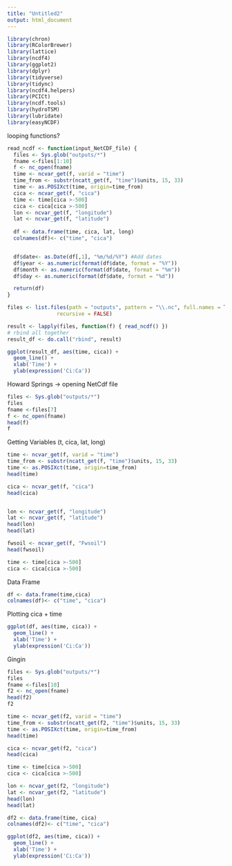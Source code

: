 ```yaml
---
title: "Untitled2"
output: html_document
---
```


```r
library(chron)
library(RColorBrewer)
library(lattice)
library(ncdf4)
library(ggplot2)
library(dplyr)
library(tidyverse)
library(tidync)
library(ncdf4.helpers)
library(PCICt)
library(ncdf.tools)
library(hydroTSM)
library(lubridate)
library(easyNCDF)
```

looping functions?

```r
read_ncdf <- function(input_NetCDF_file) {
  files <- Sys.glob("outputs/*")
  fname <-files[1:10]
  f <- nc_open(fname)
  time <- ncvar_get(f, varid = "time")
  time_from <- substr(ncatt_get(f, "time")$units, 15, 33)
  time <- as.POSIXct(time, origin=time_from)
  cica <- ncvar_get(f, "cica")
  time <- time[cica >-500]
  cica <- cica[cica >-500]
  lon <- ncvar_get(f, "longitude")
  lat <- ncvar_get(f, "latitude")
  
  df <- data.frame(time, cica, lat, long)
  colnames(df)<- c("time", "cica")


  df$date<- as.Date(df[,1], "%m/%d/%Y") #Add dates
  df$year <- as.numeric(format(df$date, format = "%Y"))
  df$month <- as.numeric(format(df$date, format = "%m"))
  df$day <- as.numeric(format(df$date, format = "%d"))

  return(df)
}
```

```r
files <- list.files(path = "outputs", pattern = "\\.nc", full.names = TRUE, 
                recursive = FALSE)

result <- lapply(files, function(f) { read_ncdf() })
# rbind all together 
result_df <- do.call("rbind", result) 

ggplot(result_df, aes(time, cica)) +
  geom_line() +
  xlab('Time') +
  ylab(expression('Ci:Ca'))

```



Howard Springs -> opening NetCdf file
```r
files <- Sys.glob("outputs/*")
files
fname <-files[7]
f <- nc_open(fname)
head(f)
f
```


Getting Variables (t, cica, lat, long)
```r
time <- ncvar_get(f, varid = "time")
time_from <- substr(ncatt_get(f, "time")$units, 15, 33)
time <- as.POSIXct(time, origin=time_from)
head(time)

cica <- ncvar_get(f, "cica")
head(cica)


lon <- ncvar_get(f, "longitude")
lat <- ncvar_get(f, "latitude")
head(lon)
head(lat)

fwsoil <- ncvar_get(f, "Fwsoil")
head(fwsoil)

time <- time[cica >-500]
cica <- cica[cica >-500]

```

Data Frame
```r
df <- data.frame(time,cica)
colnames(df)<- c("time", "cica")
```



Plotting cica + time
```r
ggplot(df, aes(time, cica)) +
  geom_line() +
  xlab('Time') +
  ylab(expression('Ci:Ca')) 
```

Gingin
```r
files <- Sys.glob("outputs/*")
files
fname <-files[10]
f2 <- nc_open(fname)
head(f2)
f2
```

```r
time <- ncvar_get(f2, varid = "time")
time_from <- substr(ncatt_get(f2, "time")$units, 15, 33)
time <- as.POSIXct(time, origin=time_from)
head(time)

cica <- ncvar_get(f2, "cica")
head(cica)

time <- time[cica >-500]
cica <- cica[cica >-500]

lon <- ncvar_get(f2, "longitude")
lat <- ncvar_get(f2, "latitude")
head(lon)
head(lat)
```

```r
df2 <- data.frame(time, cica)
colnames(df2)<- c("time", "cica")

ggplot(df2, aes(time, cica)) +
  geom_line() +
  xlab('Time') +
  ylab(expression('Ci:Ca'))
```


